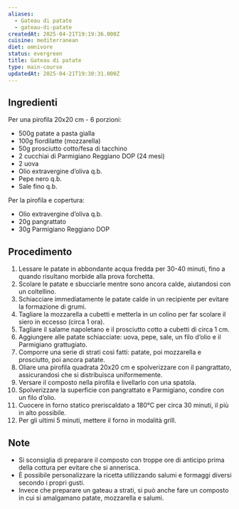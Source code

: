 ```yaml
---
aliases:
  - Gateau di patate
  - gateau-di-patate
createdAt: 2025-04-21T19:19:36.000Z
cuisine: mediterranean
diet: omnivore
status: evergreen
title: Gateau di patate
type: main-course
updatedAt: 2025-04-21T19:30:31.000Z
---
```

## Ingredienti

Per una pirofila 20x20 cm - 6 porzioni:

- 500g patate a pasta gialla
- 100g fiordilatte (mozzarella)
- 50g prosciutto cotto/fesa di tacchino
- 2 cucchiai di Parmigiano Reggiano DOP (24 mesi)
- 2 uova
- Olio extravergine d’oliva q.b.
- Pepe nero q.b.
- Sale fino q.b.

Per la pirofila e copertura:

- Olio extravergine d’oliva q.b.
- 20g pangrattato
- 30g Parmigiano Reggiano DOP

## Procedimento

1. Lessare le patate in abbondante acqua fredda per 30-40 minuti, fino a quando risultano morbide alla prova forchetta.
2. Scolare le patate e sbucciarle mentre sono ancora calde, aiutandosi con un coltellino.
3. Schiacciare immediatamente le patate calde in un recipiente per evitare la formazione di grumi.
4. Tagliare la mozzarella a cubetti e metterla in un colino per far scolare il siero in eccesso (circa 1 ora).
5. Tagliare il salame napoletano e il prosciutto cotto a cubetti di circa 1 cm.
6. Aggiungere alle patate schiacciate: uova, pepe, sale, un filo d’olio e il Parmigiano grattugiato.
7. Comporre una serie di strati così fatti: patate, poi mozzarella e prosciutto, poi ancora patate.
8. Oliare una pirofila quadrata 20x20 cm e spolverizzare con il pangrattato, assicurandosi che si distribuisca uniformemente.
9. Versare il composto nella pirofila e livellarlo con una spatola.
10. Spolverizzare la superficie con pangrattato e Parmigiano, condire con un filo d’olio.
11. Cuocere in forno statico preriscaldato a 180°C per circa 30 minuti, il più in alto possibile.
12. Per gli ultimi 5 minuti, mettere il forno in modalità grill.

## Note

- Si sconsiglia di preparare il composto con troppe ore di anticipo prima della cottura per evitare che si annerisca.
- È possibile personalizzare la ricetta utilizzando salumi e formaggi diversi secondo i propri gusti.
- Invece che preparare un gateau a strati, si può anche fare un composto in cui si amalgamano patate, mozzarella e salumi.
